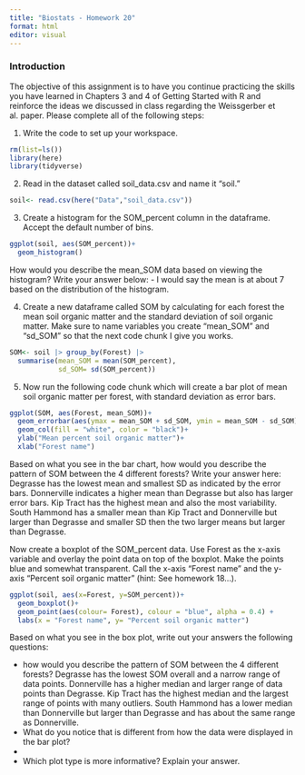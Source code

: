```yaml
---
title: "Biostats - Homework 20"
format: html
editor: visual
---
```


### Introduction

The objective of this assignment is to have you continue practicing the skills you have learned in Chapters 3 and 4 of Getting Started with R and reinforce the ideas we discussed in class regarding the Weissgerber et al. paper. Please complete all of the following steps:

1.  Write the code to set up your workspace.

```r
rm(list=ls())
library(here)
library(tidyverse)
```

2.  Read in the dataset called soil_data.csv and name it "soil."

```r
soil<- read.csv(here("Data","soil_data.csv"))
```

3.  Create a histogram for the SOM_percent column in the dataframe. Accept the default number of bins.

```r
ggplot(soil, aes(SOM_percent))+
  geom_histogram()
```

How would you describe the mean_SOM data based on viewing the histogram? Write your answer below:
- I would say the mean is at about 7 based on the distribution of the histogram. 

4.  Create a new dataframe called SOM by calculating for each forest the mean soil organic matter and the standard deviation of soil organic matter. Make sure to name variables you create "mean_SOM" and "sd_SOM" so that the next code chunk I give you works.

```r
SOM<- soil |> group_by(Forest) |>
  summarise(mean_SOM = mean(SOM_percent),
            sd_SOM= sd(SOM_percent))
```

5.  Now run the following code chunk which will create a bar plot of mean soil organic matter per forest, with standard deviation as error bars.

```r
ggplot(SOM, aes(Forest, mean_SOM))+
  geom_errorbar(aes(ymax = mean_SOM + sd_SOM, ymin = mean_SOM - sd_SOM), width = 0.2)+
  geom_col(fill = "white", color = "black")+
  ylab("Mean percent soil organic matter")+
  xlab("Forest name")
```

Based on what you see in the bar chart, how would you describe the pattern of SOM between the 4 different forests? Write your answer here: 
Degrasse has the lowest mean and smallest SD as indicated by the error bars.
Donnerville indicates a higher mean than Degrasse but also has larger error bars.
Kip Tract has the highest mean and also the most variability.
South Hammond has a smaller mean than Kip Tract and Donnerville but larger than Degrasse and smaller SD then the two larger means but larger than Degrasse. 


Now create a boxplot of the SOM_percent data. Use Forest as the x-axis variable and overlay the point data on top of the boxplot. Make the points blue and somewhat transparent. Call the x-axis "Forest name" and the y-axis "Percent soil organic matter" (hint: See homework 18...).

```r
ggplot(soil, aes(x=Forest, y=SOM_percent))+
  geom_boxplot()+
  geom_point(aes(colour= Forest), colour = "blue", alpha = 0.4) +
  labs(x = "Forest name", y= "Percent soil organic matter")
```

Based on what you see in the box plot, write out your answers the following questions:

-   how would you describe the pattern of SOM between the 4 different forests?
Degrasse has the lowest SOM overall and a narrow range of data points.
Donnerville has a higher median and larger range of data points than Degrasse.
Kip Tract has the highest median and the largest range of points with many outliers.
South Hammond has a lower median than Donnerville but larger than Degrasse and has about the same range as Donnerville.
-   What do you notice that is different from how the data were displayed in the bar plot?
- 
-   Which plot type is more informative? Explain your answer.
